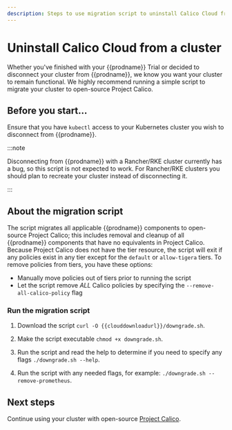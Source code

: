 ```yaml
---
description: Steps to use migration script to uninstall Calico Cloud from a cluster.
---
```


# Uninstall Calico Cloud from a cluster

Whether you've finished with your {{prodname}} Trial or decided to disconnect your cluster from
{{prodname}}, we know you want your cluster to remain functional. We highly recommend running
a simple script to migrate your cluster to open-source Project Calico.

## Before you start...

Ensure that you have `kubectl` access to your Kubernetes cluster you wish to disconnect from {{prodname}}.

:::note

Disconnecting from {{prodname}} with a Rancher/RKE cluster currently has a bug, so this script is not expected to work. For Rancher/RKE clusters you should plan to recreate your cluster instead of disconnecting it.

:::

## About the migration script

The script migrates all applicable {{prodname}} components to open-source Project Calico; this includes
removal and cleanup of all {{prodname}} components that have no equivalents in Project Calico.
Because Project Calico does not have the tier resource, the script will exit if any policies
exist in any tier except for the `default` or `allow-tigera` tiers.
To remove policies from tiers, you have these options:

- Manually move policies out of tiers prior to running the script
- Let the script remove _ALL_ Calico policies by specifying the `--remove-all-calico-policy` flag

### Run the migration script

1. Download the script `curl -O {{clouddownloadurl}}/downgrade.sh`.

1. Make the script executable `chmod +x downgrade.sh`.

1. Run the script and read the help to determine if you need to specify any flags `./downgrade.sh --help`.

1. Run the script with any needed flags, for example: `./downgrade.sh --remove-prometheus`.

## Next steps

Continue using your cluster with open-source [Project Calico](/calico/latest/about).
